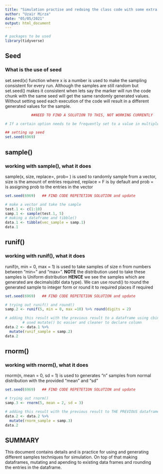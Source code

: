 ```yaml
---
title: "Simulation practise and redoing the class code with some extra stuff"
author: "Uzair Mirza"
date: "05/05/2021"
output: html_document
---
```



```r
# packages to be used
library(tidyverse)
```


## Seed
### What is the use of seed
set.seed(x) function where x is a number is used to make the sampling consistent for every run.
Although the samples are still random but set.seed() makes it consistent when lets say the marker will run the code chunk with the same seed will get the same randomly generated values. Without setting seed each execution of the code will result in a different generated values for the sample. 
```r
            ##NEED TO FIND A SOLUTION TO THIS, NOT WORKING CURRENTLY

# If a certain option needs to be frequently set to a value in multiple code chunks, you can consider setting it globally in the first code chunk of your document. Hence over here we set this chunk as a "setup" to make all the to be generated samples consistent.

## setting up seed
set.seed(6969)
```

## sample()
### working with sample(), what it does
sample(x, size, replace=, prob= ) is used to randomly sample from a vector, size is the amount of entries required, replace = F is by default and prob = is assigning prob to the entries in the vector
```r
set.seed(6969)   ## FIND CODE REPETETION SOLUTION and update

# make a vector and take the sample
test.1 <- c(1:10)
samp.1 <- sample(test.1, 5)
# making a dataframe and tibble()
data.1 <- tibble(vec_sample = samp.1)
data.1
```

## runif()
### working with runif(), what it does
runif(n, min = 0, max = 1) is used to take samples of size n from numbers between "min=" and "max=". **NOTE** the distribution used to take these samples is Uniform distribution **HENCE** we see the samples which are generated are decimals(dbl data type). We can use round() to round the generated sample to integer form or round it to required places if required
```r
set.seed(6969)   ## FIND CODE REPETETION SOLUTION and update

# trying out runif() and round()
samp.2 <- runif(5, min = 0, max =10) %>% round(digits = 2)

# adding this result with the previous result to a dataframe using cbind() OR mutate()
        # used mutate() bc easier and cleaner to declare column
data.2 <- data.1 %>% 
  mutate(runif_sample = samp.2)
data.2
```

## rnorm()
### working with rnorm(), what it does
rnorm(n, mean = 0, sd = 1) is used to generates "n" samples from normal distribution with the provided "mean" and "sd"
```r
set.seed(6969)   ## FIND CODE REPETETION SOLUTION and update

# trying out rnorm()
samp.3 <- rnorm(5, mean = 2, sd = 3)

# adding this result with the previous result to THE PREVIOUS dataframe
data.2 <- data.2 %>%
  mutate(rnorm_sample = samp.3)
data.2
```
## SUMMARY
This document contains details and is practice for using and generating different samples techniques for simulation. On top of that making dataframes, mutating and apending to existing data frames and rounding the entries in the dataframe. 